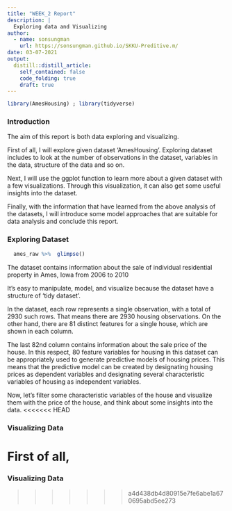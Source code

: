 ```yaml
---
title: "WEEK_2 Report"
description: |
  Exploring data and Visualizing
author:
  - name: sonsungman
    url: https://sonsungman.github.io/SKKU-Preditive.m/
date: 03-07-2021
output:
  distill::distill_article:
    self_contained: false
    code_folding: true
    draft: true
---
```

```r
library(AmesHousing) ; library(tidyverse) 
```

### Introduction

The aim of this report is both data exploring  and visualizing.

First of all, I will explore given dataset 'AmesHousing'. Exploring dataset includes to look at the number of observations in the dataset, variables in the data, structure of the data and so on.

Next, I will use the ggplot function to learn more about a given dataset with a few visualizations. Through this visualization, it can also get some useful insights into the dataset.

Finally, with the information  that have learned from the above analysis of the datasets, I will introduce some model approaches that are suitable for data analysis and conclude this report.

### Exploring Dataset

```r
  ames_raw %>%  glimpse() 
```

The dataset contains information about the sale of individual residential property in Ames, Iowa from 2006 to 2010

It's easy to manipulate, model, and visualize because the dataset have a structure of 'tidy dataset'.

In the dataset, each row represents a single observation, with a total of 2930 such rows. That means there are 2930 housing observations. On the other hand, there are 81 distinct features for a single house, which are shown in each column.

The last 82nd column contains information about the sale price of the house. In this respect, 80 feature variables for housing in this dataset can be appropriately used to generate predictive models of housing prices. This means that the predictive model can be created by designating housing prices as dependent variables and designating several characteristic variables of housing as independent variables.

Now, let's filter some characteristic variables of the house and visualize them with the price of the house, and think about some insights into the data.
<<<<<<< HEAD

### Visualizing Data

First of all,
=======

### Visualizing Data
>>>>>>> a4d438db4d80915e7fe6abe1a670695abd5ee273
